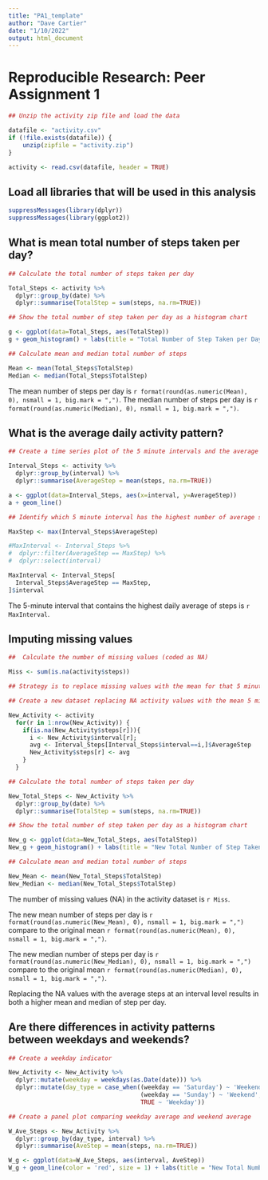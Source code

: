 ---
title: "PA1_template"
author: "Dave Cartier"
date: "1/10/2022"
output: html_document
---
# Reproducible Research: Peer Assignment 1

```{r, echo=TRUE}
## Unzip the activity zip file and load the data

datafile <- "activity.csv"
if (!file.exists(datafile)) {
	unzip(zipfile = "activity.zip")
}

activity <- read.csv(datafile, header = TRUE)

```

## Load all libraries that will be used in this analysis

```{r, echo=TRUE}
suppressMessages(library(dplyr))
suppressMessages(library(ggplot2))

```

## What is mean total number of steps taken per day?

```{r, echo=TRUE}
## Calculate the total number of steps taken per day

Total_Steps <- activity %>%
  dplyr::group_by(date) %>%
  dplyr::summarise(TotalStep = sum(steps, na.rm=TRUE))

## Show the total number of step taken per day as a histogram chart

g <- ggplot(data=Total_Steps, aes(TotalStep))
g + geom_histogram() + labs(title = "Total Number of Step Taken per Day")

## Calculate mean and median total number of steps

Mean <- mean(Total_Steps$TotalStep)
Median <- median(Total_Steps$TotalStep)

```

The mean number of steps per day is `r format(round(as.numeric(Mean), 0), nsmall = 1, big.mark = ",")`.
The median number of steps per day is `r format(round(as.numeric(Median), 0), nsmall = 1, big.mark = ",")`.

## What is the average daily activity pattern?

```{r, echo=TRUE}
## Create a time series plot of the 5 minute intervals and the average number of steps taken

Interval_Steps <- activity %>%
  dplyr::group_by(interval) %>%
  dplyr::summarise(AverageStep = mean(steps, na.rm=TRUE))

a <- ggplot(data=Interval_Steps, aes(x=interval, y=AverageStep))
a + geom_line()

## Identify which 5 minute interval has the highest number of average steps

MaxStep <- max(Interval_Steps$AverageStep)

#MaxInterval <- Interval_Steps %>%
#  dplyr::filter(AverageStep == MaxStep) %>%
#  dplyr::select(interval)

MaxInterval <- Interval_Steps[
  Interval_Steps$AverageStep == MaxStep,
]$interval

```

The 5-minute interval that contains the highest daily average of steps is `r MaxInterval`.

## Imputing missing values

```{r, echo=TRUE}

##  Calculate the number of missing values (coded as NA)

Miss <- sum(is.na(activity$steps))

## Strategy is to replace missing values with the mean for that 5 minute interval (calculated above)

## Create a new dataset replacing NA activity values with the mean 5 minute interval

New_Activity <- activity
  for(r in 1:nrow(New_Activity)) {
    if(is.na(New_Activity$steps[r])){
      i <- New_Activity$interval[r];
      avg <- Interval_Steps[Interval_Steps$interval==i,]$AverageStep
      New_Activity$steps[r] <- avg
    }
  }

## Calculate the total number of steps taken per day

New_Total_Steps <- New_Activity %>%
  dplyr::group_by(date) %>%
  dplyr::summarise(TotalStep = sum(steps, na.rm=TRUE))

## Show the total number of step taken per day as a histogram chart

New_g <- ggplot(data=New_Total_Steps, aes(TotalStep))
New_g + geom_histogram() + labs(title = "New Total Number of Step Taken per Day")

## Calculate mean and median total number of steps

New_Mean <- mean(New_Total_Steps$TotalStep)
New_Median <- median(New_Total_Steps$TotalStep)

```

The number of missing values (NA) in the activity dataset is `r Miss`.

The new mean number of steps per day is `r format(round(as.numeric(New_Mean), 0), nsmall = 1, big.mark = ",")` compare to the original mean `r format(round(as.numeric(Mean), 0), nsmall = 1, big.mark = ",")`.

The new median number of steps per day is `r format(round(as.numeric(New_Median), 0), nsmall = 1, big.mark = ",")` compare to the original mean `r format(round(as.numeric(Median), 0), nsmall = 1, big.mark = ",")`.

Replacing the NA values with the average steps at an interval level results in both a higher mean and median of step per day.

## Are there differences in activity patterns between weekdays and weekends?

```{r, echo=TRUE}

## Create a weekday indicator

New_Activity <- New_Activity %>%
  dplyr::mutate(weekday = weekdays(as.Date(date))) %>%
  dplyr::mutate(day_type = case_when((weekday == 'Saturday') ~ 'Weekend',
                                     (weekday == 'Sunday') ~ 'Weekend',
                                     TRUE ~ 'Weekday'))

## Create a panel plot comparing weekday average and weekend average

W_Ave_Steps <- New_Activity %>%
  dplyr::group_by(day_type, interval) %>%
  dplyr::summarise(AveStep = mean(steps, na.rm=TRUE))

W_g <- ggplot(data=W_Ave_Steps, aes(interval, AveStep))
W_g + geom_line(color = 'red', size = 1) + labs(title = "New Total Number of Step Taken per Day Type") + facet_wrap(~ day_type)
  

```

